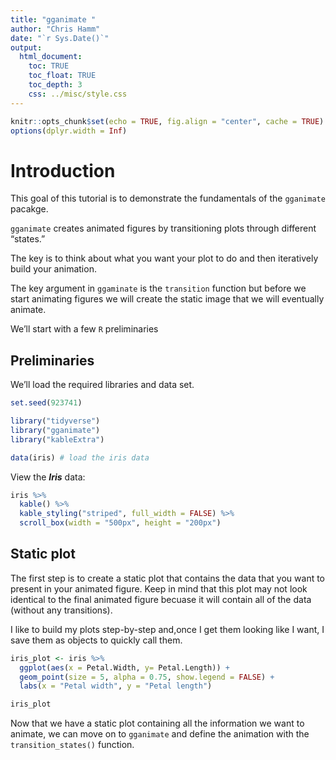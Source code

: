 ```yaml
---
title: "gganimate "
author: "Chris Hamm"
date: "`r Sys.Date()`"
output: 
  html_document:
    toc: TRUE
    toc_float: TRUE
    toc_depth: 3
    css: ../misc/style.css
---
```



```r
knitr::opts_chunk$set(echo = TRUE, fig.align = "center", cache = TRUE)
options(dplyr.width = Inf)
```

# Introduction

This goal of this tutorial is to demonstrate the fundamentals of the `gganimate` pacakge.

`gganimate` creates animated figures by transitioning plots through different "states."

The key is to think about what you want your plot to do and then iteratively build your animation.

The key argument in `ggaminate` is the `transition` function but before we start animating figures we will create the static image that we will eventually animate.

We'll start with a few `R` preliminaries


## Preliminaries

We'll load the required libraries and data set.

```r
set.seed(923741)

library("tidyverse")
library("gganimate")
library("kableExtra")

data(iris) # load the iris data
```


View the ***Iris*** data:
```r
iris %>% 
  kable() %>% 
  kable_styling("striped", full_width = FALSE) %>% 
  scroll_box(width = "500px", height = "200px")
```



## Static plot

The first step is to create a static plot that contains the data that you want to present in your animated figure. Keep in mind that this plot may not look identical to the final animated figure becuase it will contain all of the data (without any transitions).

I like to build my plots step-by-step and,once I get them looking like I want, I save them as objects to quickly call them.


```r
iris_plot <- iris %>% 
  ggplot(aes(x = Petal.Width, y= Petal.Length)) +
  geom_point(size = 5, alpha = 0.75, show.legend = FALSE) +
  labs(x = "Petal width", y = "Petal length")

iris_plot
```

Now that we have a static plot containing all the information we want to animate, we can move on to `gganimate` and define the animation with the `transition_states()` function.


